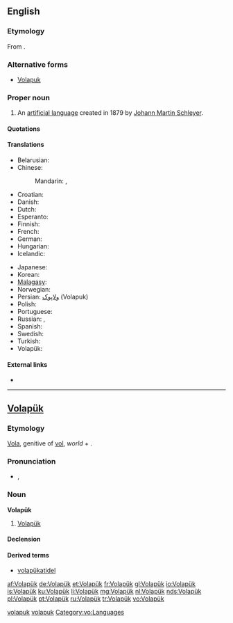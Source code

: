 {{interwiktionary|code=vo}}
==English==
{{wikipedia}}

===Etymology===
From {{etyl|vo}} {{term|Volapük#Volapük|Volapük}}.

===Alternative forms===
* [[Volapuk]]

===Proper noun===
{{en-proper noun}}

# An [[artificial language]] created in 1879 by [[w:Johann Martin Schleyer|Johann Martin Schleyer]].

====Quotations====
{{seeCites}}

====Translations====
{{trans-top|language}}
* Belarusian: {{t|be|валяпюк|tr=valapjuk|xs=Belarusian}}
* Chinese:
*: Mandarin: {{t-|cmn|沃拉普克語|sc=Hani}}, {{t-|cmn|沃拉普克语|tr=Wòlāpǔkèyǔ|sc=Hani}}
* Croatian: {{t-|hr|volapuk}}
* Danish: {{t-|da|volapyk}}
* Dutch: {{t+|nl|Volapük}}
* Esperanto: {{t-|eo|volapuko|xs=Esperanto}}
* Finnish: {{t+|fi|volapük}}
* French: {{t+|fr|volapük}}
* German: {{t+|de|Volapük|n}}
* Hungarian: {{t+|hu|volapük}}
* Icelandic: {{t|is|vólapuk}}
{{trans-mid}}
* Japanese: {{t+|ja|ヴォラピュク|tr=vorapyuku}}
* Korean: {{t|ko|볼라퓌크|tr=bolrapuikeu|sc=Hang}}
* [[Malagasy]]: {{t|mg|volapoky|xs=Malagasy}}
* Norwegian: {{t-|no|volapyk}}
* Persian: [[ولاپوک]] (Volapuk)
* Polish: {{t-|pl|wolapik|m}}
* Portuguese: {{t+|pt|volapuque}}
* Russian: {{t+|ru|волапюк|tr=volapjúk}}, {{t+|ru|воляпюк|tr=voljapjúk}}
* Spanish: {{t-|es|volapük|m}}
* Swedish: {{t|sv|volapük}} {{t|sv|volapyk}}
* Turkish: {{t+|tr|Volapük}}
* Volapük: {{t+|vo|Volapük|xs=Volapük}}
{{trans-bottom}}

====External links====
* {{ISO 639|1code=vo|3code=vol|link=Linguist List}}

[[Category:English terms spelled with Ü|volapuk]]

----

==[[Volapük]]==

===Etymology===
[[vola|Vola]], genitive of [[vol#Volapük|vol]], ''world'' + {{term|pük||language|lang=vo}}.

===Pronunciation===
* {{IPA|/volaˈpyk/|lang=vo}}, {{SAMPA|/vola"pyk/}}

===Noun===
'''Volapük'''

# [[#English|Volapük]]

====Declension====
{{vo-decl-noun}}

====Derived terms====
* [[volapükatidel]]

[[Category:Volapük nouns|volapuk]]
[[Category:vo:Languages]]

[[af:Volapük]]
[[de:Volapük]]
[[et:Volapük]]
[[fr:Volapük]]
[[gl:Volapük]]
[[io:Volapük]]
[[is:Volapük]]
[[ku:Volapük]]
[[li:Volapük]]
[[mg:Volapük]]
[[nl:Volapük]]
[[nds:Volapük]]
[[pl:Volapük]]
[[pt:Volapük]]
[[ru:Volapük]]
[[tr:Volapük]]
[[vo:Volapük]]